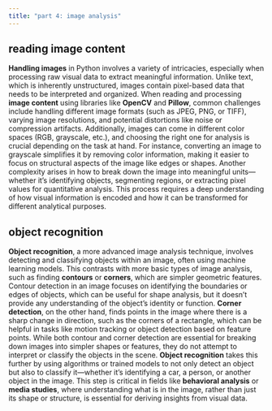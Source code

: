 ```yaml
---
title: "part 4: image analysis"
---
```


## reading image content

**Handling images** in Python involves a variety of intricacies, especially when processing raw visual data to extract meaningful information. Unlike text, which is inherently unstructured, images contain pixel-based data that needs to be interpreted and organized. When reading and processing **image content** using libraries like **OpenCV** and **Pillow**, common challenges include handling different image formats (such as JPEG, PNG, or TIFF), varying image resolutions, and potential distortions like noise or compression artifacts. Additionally, images can come in different color spaces (RGB, grayscale, etc.), and choosing the right one for analysis is crucial depending on the task at hand. For instance, converting an image to grayscale simplifies it by removing color information, making it easier to focus on structural aspects of the image like edges or shapes. Another complexity arises in how to break down the image into meaningful units—whether it's identifying objects, segmenting regions, or extracting pixel values for quantitative analysis. This process requires a deep understanding of how visual information is encoded and how it can be transformed for different analytical purposes.

## object recognition

**Object recognition**, a more advanced image analysis technique, involves detecting and classifying objects within an image, often using machine learning models. This contrasts with more basic types of image analysis, such as finding **contours** or **corners**, which are simpler geometric features. Contour detection in an image focuses on identifying the boundaries or edges of objects, which can be useful for shape analysis, but it doesn’t provide any understanding of the object’s identity or function. **Corner detection**, on the other hand, finds points in the image where there is a sharp change in direction, such as the corners of a rectangle, which can be helpful in tasks like motion tracking or object detection based on feature points. While both contour and corner detection are essential for breaking down images into simpler shapes or features, they do not attempt to interpret or classify the objects in the scene. **Object recognition** takes this further by using algorithms or trained models to not only detect an object but also to classify it—whether it's identifying a car, a person, or another object in the image. This step is critical in fields like **behavioral analysis** or **media studies**, where understanding what is in the image, rather than just its shape or structure, is essential for deriving insights from visual data.


